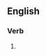==English==

===Verb===
{{head|en|verb form}}

# {{present participle of|en|Mediterraneanise|nocat=1}}